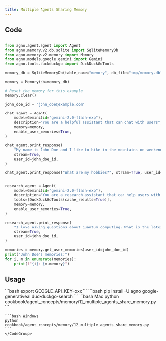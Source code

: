 ```yaml
---
title: Multiple Agents Sharing Memory
---
```


## Code

```python cookbook/agent_concepts/memory/12_multiple_agents_share_memory.py

from agno.agent.agent import Agent
from agno.memory.v2.db.sqlite import SqliteMemoryDb
from agno.memory.v2.memory import Memory
from agno.models.google.gemini import Gemini
from agno.tools.duckduckgo import DuckDuckGoTools

memory_db = SqliteMemoryDb(table_name="memory", db_file="tmp/memory.db")

memory = Memory(db=memory_db)

# Reset the memory for this example
memory.clear()

john_doe_id = "john_doe@example.com"

chat_agent = Agent(
    model=Gemini(id="gemini-2.0-flash-exp"),
    description="You are a helpful assistant that can chat with users",
    memory=memory,
    enable_user_memories=True,
)

chat_agent.print_response(
    "My name is John Doe and I like to hike in the mountains on weekends.",
    stream=True,
    user_id=john_doe_id,
)

chat_agent.print_response("What are my hobbies?", stream=True, user_id=john_doe_id)


research_agent = Agent(
    model=Gemini(id="gemini-2.0-flash-exp"),
    description="You are a research assistant that can help users with their research questions",
    tools=[DuckDuckGoTools(cache_results=True)],
    memory=memory,
    enable_user_memories=True,
)

research_agent.print_response(
    "I love asking questions about quantum computing. What is the latest news on quantum computing?",
    stream=True,
    user_id=john_doe_id,
)

memories = memory.get_user_memories(user_id=john_doe_id)
print("John Doe's memories:")
for i, m in enumerate(memories):
    print(f"{i}: {m.memory}")
```

## Usage

<Steps>
  <Snippet file="create-venv-step.mdx" />

  <Step title="Set your API key">
    ```bash
    export GOOGLE_API_KEY=xxx
    ```
  </Step>

  <Step title="Install libraries">
    ```bash
    pip install -U agno google-generativeai duckduckgo-search
    ```
  </Step>

  <Step title="Run Example">
    <CodeGroup>
    ```bash Mac
    python cookbook/agent_concepts/memory/12_multiple_agents_share_memory.py
    ```

    ```bash Windows
    python cookbook/agent_concepts/memory/12_multiple_agents_share_memory.py
    ```
    </CodeGroup>
  </Step>
</Steps>